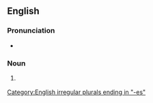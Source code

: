 {{also|metástases|métastases|métastasés}}

==English==

===Pronunciation===
* {{IPA|/mɪˈtæstəsiːz/|lang=en}}

===Noun===
{{head|en|noun form}}

# {{lb|en|medicine}} {{plural of|metastasis|lang=en}}

[[Category:English irregular plurals ending in "-es"]]